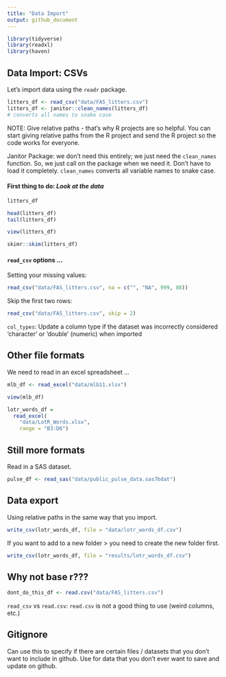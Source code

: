 ```yaml
---
title: "Data Import"
output: github_document
---
```


```r
library(tidyverse)
library(readxl)
library(haven)
```

## Data Import: CSVs

Let's import data using the `readr` package.
```r
litters_df <- read_csv("data/FAS_litters.csv")
litters_df <- janitor::clean_names(litters_df)
# converts all names to snake case
```
NOTE: Give relative paths - that's why R projects are so helpful. You can start giving relative paths from the R project and send the R project so the code works for everyone. 

Janitor Package: we don't need this entirely; we just need the `clean_names` function. So, we just call on the package when we need it. Don't have to load it completely. 
`clean_names` converts all variable names to snake case. 


#### First thing to do: *Look at the data*

```r
litters_df

head(litters_df)
tail(litters_df)
```

```r
view(litters_df)
```

```r
skimr::skim(litters_df)
```


#### `read_csv` options ...
Setting your missing values:
```r
read_csv("data/FAS_litters.csv", na = c("", "NA", 999, 88))
```

Skip the first two rows:
```r
read_csv("data/FAS_litters.csv", skip = 2)
```

`col_types`:
Update a column type if the dataset was incorrectly considered 'character' or 'double' (numeric) when imported


## Other file formats

We need to read in an excel spreadsheet ...

```r
mlb_df <- read_excel("data/mlb11.xlsx")
```

```r
view(mlb_df)
```

```r
lotr_words_df = 
  read_excel(
    "data/LotR_Words.xlsx",
    range = "B3:D6")
```


## Still more formats

Read in a SAS dataset.

```r
pulse_df <- read_sas("data/public_pulse_data.sas7bdat")
```


## Data export

Using relative paths in the same way that you import.
```r
write_csv(lotr_words_df, file = "data/lotr_words_df.csv")
```

If you want to add to a new folder > you need to create the new folder first.
```r
write_csv(lotr_words_df, file = "results/lotr_words_df.csv")
```


## Why not base r???
```r
dont_do_this_df <- read.csv("data/FAS_litters.csv")
```

`read_csv` vs `read.csv`: `read.csv` is not a good thing to use (weird columns, etc.)


## Gitignore

Can use this to specify if there are certain files / datasets that you don't want to include in github. 
Use for data that you don't ever want to save and update on github. 